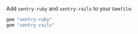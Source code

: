 Add `sentry-ruby` and `sentry-rails` to your `Gemfile`:

```ruby {filename:Gemfile}
gem "sentry-ruby"
gem "sentry-rails"
```
